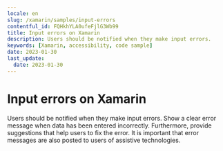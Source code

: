 ```yaml
---
locale: en
slug: /xamarin/samples/input-errors
contentful_id: FQHkhYLA0ufeFjlG3Wb99
title: Input errors on Xamarin
description: Users should be notified when they make input errors.
keywords: [Xamarin, accessibility, code sample]
date: 2023-01-30
last_update:
  date: 2023-01-30
---
```


# Input errors on Xamarin

Users should be notified when they make input errors. Show a clear error message when data has been entered incorrectly. Furthermore, provide suggestions that help users to fix the error. It is important that error messages are also posted to users of assistive technologies.

<CodeSample id="input-errors" platform="xamarin" locale="en"/>
